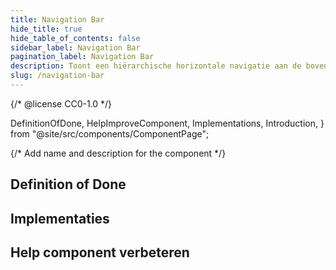 ```yaml
---
title: Navigation Bar
hide_title: true
hide_table_of_contents: false
sidebar_label: Navigation Bar
pagination_label: Navigation Bar
description: Toont een hiërarchische horizontale navigatie aan de bovenkant van een pagina en biedt de mogelijkheid om tussen pagina’s te navigeren.
slug: /navigation-bar
---
```


{/* @license CC0-1.0 */}

  DefinitionOfDone,
  HelpImproveComponent,
  Implementations,
  Introduction,
} from "@site/src/components/ComponentPage";

{/* Add name and description for the component */}


<Introduction component={component} headingLevel={1} description={description} />

## Definition of Done

<DefinitionOfDone component={component} headingLevel={3} />

## Implementaties

<Implementations component={component} headingLevel={3} />

## Help component verbeteren

<HelpImproveComponent component={component} headingLevel={3} />
